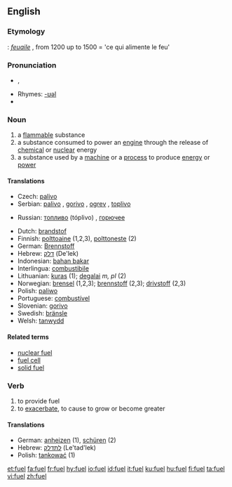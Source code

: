{{wikipedia|dab=fuel (disambiguation)|fuel}}
==English==

===Etymology===
{{OF.}}: ''[[feuaile]]'' , from 1200 up to 1500 = 'ce qui alimente le feu'

===Pronunciation===
* {{IPA|/ˈfjuːəl̩/}}, {{SAMPA|/"fju:@l/}}
* Rhymes: [[Rhymes:English:-ʊəl|-ʊəl]]
*{{audio|en-uk-fuel.ogg|Audio (UK)}}

===Noun===
{{wikipedia}}
{{en-noun}}

# a [[flammable]] substance
# a substance consumed to power an [[engine]] through the release of [[chemical]] or [[nuclear]] energy
# a substance used by a [[machine]] or a [[process]] to produce [[energy]] or [[power]]

====Translations====
{{trans-top|flammable substance}}
*Czech: [[palivo]] {{n}}
*Serbian: [[palivo]] {{n}}, [[gorivo]] {{n}}, [[ogrev]] {{m}}, [[toplivo]] {{n}}
{{trans-mid}}
*Russian: [[топливо]] (tóplivo) {{n}}, [[горючее]] {{n}}
{{trans-bottom}}
*Dutch: [[brandstof]]
*Finnish: [[polttoaine]] (1,2,3), [[polttoneste]] (2)
*German: [[Brennstoff]] {{m}}
*Hebrew: [[דלק]] (De'lek)
*Indonesian: [[bahan bakar]]
*Interlingua: [[combustibile]]
*Lithuanian: [[kuras]] {{m}} (1); [[degalai]] ''m, pl'' (2)
*Norwegian: [[brensel]] {{n}} (1,2,3); [[brennstoff]] {{n}} (2,3); [[drivstoff]] {{n}} (2,3)
*Polish: [[paliwo]]
*Portuguese: [[combustível]] {{m}}
*Slovenian: [[gorivo]]
*Swedish: [[bränsle]]
*Welsh: [[tanwydd]] {{m}}

====Related terms====
*[[nuclear fuel]]
*[[fuel cell]]
*[[solid fuel]]

===Verb===
{{en-verb}}

# to provide fuel
# to [[exacerbate]], to cause to grow or become greater

====Translations====
{{top}}
*German: [[anheizen]] (1), [[schüren]] (2)
*Hebrew: [[לתדלק]] (Le'tad'lek)
*Polish: [[tankować]] (1)
{{bottom}}

[[et:fuel]]
[[fa:fuel]]
[[fr:fuel]]
[[hy:fuel]]
[[io:fuel]]
[[id:fuel]]
[[it:fuel]]
[[ku:fuel]]
[[hu:fuel]]
[[fi:fuel]]
[[ta:fuel]]
[[vi:fuel]]
[[zh:fuel]]